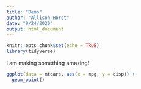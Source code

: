 ```yaml
---
title: "Demo"
author: "Allison Horst"
date: "9/24/2020"
output: html_document
---
```


```r
knitr::opts_chunk$set(echo = TRUE)
library(tidyverse)
```

I am making something amazing! 

```r
ggplot(data = mtcars, aes(x = mpg, y = disp)) +
  geom_point()
```

